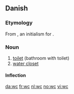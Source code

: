 {{also|WC}}
==Danish==

===Etymology===

From {{etyl|en|da}} {{term|WC|lang=en}}, an initialism for {{term|water closet|lang=en}}.

===Noun===
{{da-noun|stem=wc'|et|er}}

# [[toilet]] (bathroom with toilet)
# [[water closet]]

====Inflection====
{{da-noun-infl|stem=wc'|et|er||wc's}}

[[da:wc]]
[[fr:wc]]
[[nl:wc]]
[[no:wc]]
[[vi:wc]]